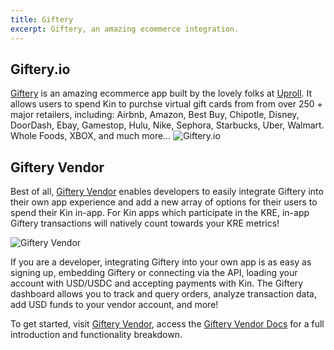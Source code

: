 ```yaml
---
title: Giftery
excerpt: Giftery, an amazing ecommerce integration.
---
```


## Giftery.io

[Giftery](https://giftery.io) is an amazing ecommerce app built by the lovely folks at [Uproll](https://uproll.app/). It allows users to spend Kin to purchse virtual gift cards from from over 250 + major retailers, including: Airbnb, Amazon, Best Buy, Chipotle, Disney, DoorDash, Ebay, Gamestop, Hulu, Nike, Sephora, Starbucks, Uber, Walmart. Whole Foods, XBOX, and much more…
![Giftery.io](/images/Giftery1.png)

## Giftery Vendor

Best of all, [Giftery Vendor](https://giftery.io/vendor) enables developers to easily integrate Giftery into their own app experience and add a new array of options for their users to spend their Kin in-app. For Kin apps which participate in the KRE, in-app Giftery transactions will natively count towards your KRE metrics!

![Giftery Vendor](/images/Giftery2.png)

If you are a developer, integrating Giftery into your own app is as easy as signing up, embedding Giftery or connecting via the API, loading your account with USD/USDC and accepting payments with Kin. The Giftery dashboard allows you to track and query orders, analyze transaction data, add USD funds to your vendor account, and more!

To get started, visit [Giftery Vendor](https://giftery.io/vendor), access the [Giftery Vendor Docs](https://giftery.snazzydocs.com/1.0/how-it-works) for a full introduction and functionality breakdown.
